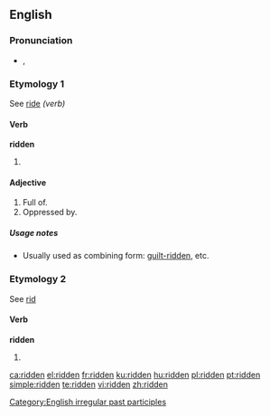 {{also|-ridden}}

==English==

===Pronunciation===
* {{a|UK|US}} {{IPA|/ˈɹɪdn̩/}}, {{SAMPA|/"r\Id@n/}}

===Etymology 1===
See [[ride#Verb|ride]] ''(verb)''

====Verb====
'''ridden'''

# {{past participle of|[[ride#Verb|ride]]}}

====Adjective====
{{en-adj}}

# Full of.
# Oppressed by.

=====Usage notes=====
*Usually used as combining form: [[guilt-ridden]], etc.

===Etymology 2===
See [[rid#Etymology|rid]]

====Verb====
'''ridden'''

# {{past participle of|[[rid]]}}

[[Category:English irregular past participles]]

[[ca:ridden]]
[[el:ridden]]
[[fr:ridden]]
[[ku:ridden]]
[[hu:ridden]]
[[pl:ridden]]
[[pt:ridden]]
[[simple:ridden]]
[[te:ridden]]
[[vi:ridden]]
[[zh:ridden]]